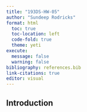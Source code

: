 ```yaml
---
title: "193DS-HW-05"
author: "Sundeep Rodricks"
format: html
  toc: true
  toc-location: left
  code-fold: true
  theme: yeti 
execute:
  message: false
  warning: false 
bibliography: references.bib
link-citations: true
editor: visual
---
```


## Introduction

```r

```
